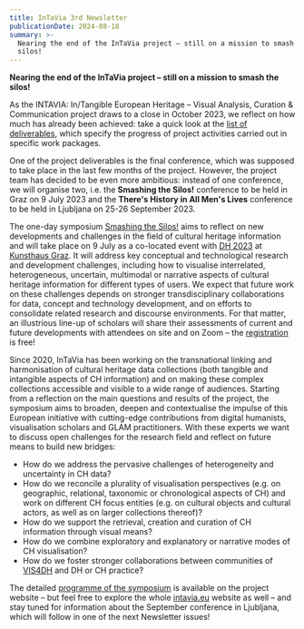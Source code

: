 ```yaml
---
title: InTaVia 3rd Newsletter
publicationDate: 2024-08-18
summary: >-
  Nearing the end of the InTaVia project – still on a mission to smash the
  silos!
---
```

**Nearing the end of the InTaVia project – still on a mission to smash the silos!**



As the INTAVIA: In/Tangible European Heritage – Visual Analysis, Curation & Communication project draws to a close in October 2023, we reflect on how much has already been achieved: take a quick look at the [list of deliverables](https://intavia.eu/category/deliverables/), which specify the progress of project activities carried out in specific work packages.

One of the project deliverables is the final conference, which was supposed to take place in the last few months of the project. However, the project team has decided to be even more ambitious: instead of one conference, we will organise two, i.e. the **Smashing the Silos!** conference to be held in Graz on 9 July 2023 and the **There's History in All Men's Lives** conference to be held in Ljubljana on 25-26 September 2023.

The one-day symposium [Smashing the Silos!](https://intavia.eu/smashing-the-silos-the-future-of-cultural-heritage-information-visualization-kunsthaus-graz-austria-on-july-9th-2023/) aims to reflect on new developments and challenges in the field of cultural heritage information and will take place on 9 July as a co-located event with [DH 2023](https://dh2023.adho.org/) at [Kunsthaus Graz](https://www.museum-joanneum.at/kunsthaus-graz). It will address key conceptual and technological research and development challenges, including how to visualise interrelated, heterogeneous, uncertain, multimodal or narrative aspects of cultural heritage information for different types of users. We expect that future work on these challenges depends on stronger transdisciplinary collaborations for data, concept and technology development, and on efforts to consolidate related research and discourse environments. For that matter, an illustrious line-up of scholars will share their assessments of current and future developments with attendees on site and on Zoom – the [registration](https://docs.google.com/forms/d/e/1FAIpQLScoguoFG9Vf4LlElNGwZJNu3AAaldNyKHZE10ABiij_kK1mWw/viewform) is free!

Since 2020, InTaVia has been working on the transnational linking and harmonisation of cultural heritage data collections (both tangible and intangible aspects of CH information) and on making these complex collections accessible and visible to a wide range of audiences. Starting from a reflection on the main questions and results of the project, the symposium aims to broaden, deepen and contextualise the impulse of this European initiative with cutting-edge contributions from digital humanists, visualisation scholars and GLAM practitioners. With these experts we want to discuss open challenges for the research field and reflect on future means to build new bridges:

* How do we address the pervasive challenges of heterogeneity and uncertainty in CH data?
* How do we reconcile a plurality of visualisation perspectives (e.g. on geographic, relational, taxonomic or chronological aspects of CH) and work on different CH focus entities (e.g. on cultural objects and cultural actors, as well as on larger collections thereof)?
* How do we support the retrieval, creation and curation of CH information through visual means?
* How do we combine exploratory and explanatory or narrative modes of CH visualisation?
* How do we foster stronger collaborations between communities of [VIS4DH](https://vis4dh.dbvis.de/) and DH or CH practice?

The detailed [programme of the symposium](https://intavia.eu/smashing-the-silos-the-future-of-cultural-heritage-information-visualization-kunsthaus-graz-austria-on-july-9th-2023/) is available on the project website – but feel free to explore the whole [intavia.eu](https://intavia.eu/) website as well – and stay tuned for information about the September conference in Ljubljana, which will follow in one of the next Newsletter issues!

